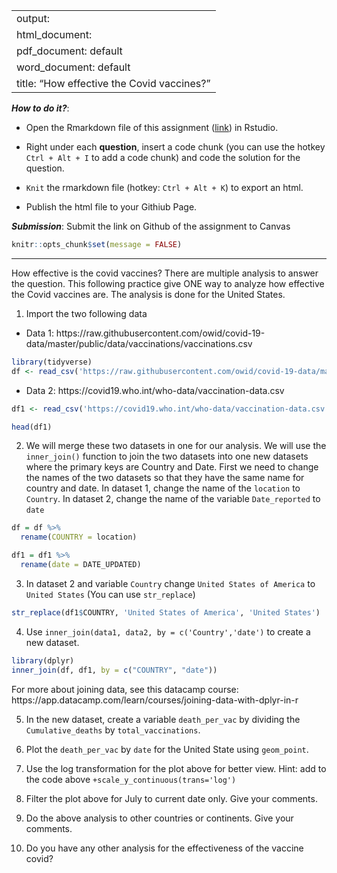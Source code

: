 
---
output: 
  html_document:
  pdf_document: default
  word_document: default
title: "How effective the Covid vaccines?"
---

***How to do it?***: 

- Open the Rmarkdown file of this assignment ([link](assignment9_extra_credits.Rmd)) in Rstudio. 

- Right under each **question**, insert  a code chunk (you can use the hotkey `Ctrl + Alt + I` to add a code chunk) and code the solution for the question. 

- `Knit` the rmarkdown file (hotkey: `Ctrl + Alt + K`) to export an html.  

-  Publish the html file to your Githiub Page. 

***Submission***: Submit the link on Github of the assignment to Canvas

```r
knitr::opts_chunk$set(message = FALSE)
```


-------

How effective is the covid vaccines? There are multiple analysis to answer the question. This following practice give ONE way to analyze how effective the Covid vaccines are. The analysis is done for the United States. 

1. Import the two following data

  - Data 1: https://raw.githubusercontent.com/owid/covid-19-data/master/public/data/vaccinations/vaccinations.csv
```r
library(tidyverse)
df <- read_csv('https://raw.githubusercontent.com/owid/covid-19-data/master/public/data/vaccinations/vaccinations.csv')
```

  - Data 2: https://covid19.who.int/who-data/vaccination-data.csv
```r
df1 <- read_csv('https://covid19.who.int/who-data/vaccination-data.csv')
```

```r
head(df1)
```


2. We will merge these two datasets in one for our analysis.  We will use the `inner_join()` function to join the two datasets into one new datasets where the primary keys are Country and Date.  First we need to change the names of the two datasets so that they have the same name for country and date.  In dataset 1, change the name of the `location` to `Country`. In dataset 2, change the name of the variable `Date_reported` to `date`
```r
df = df %>% 
  rename(COUNTRY = location)
```

```r
df1 = df1 %>% 
  rename(date = DATE_UPDATED)
```

3. In dataset 2 and variable `Country` change `United States of America` to `United States` (You can use `str_replace`)
```r
str_replace(df1$COUNTRY, 'United States of America', 'United States')
```

4. Use `inner_join(data1, data2, by = c('Country','date')` to create a new dataset. 
```r
library(dplyr)
inner_join(df, df1, by = c("COUNTRY", "date"))
```

For more about joining data, see this datacamp course:  https://app.datacamp.com/learn/courses/joining-data-with-dplyr-in-r

5. In the new dataset, create a variable `death_per_vac` by dividing the `Cumulative_deaths` by `total_vaccinations`. 

6. Plot the `death_per_vac` by `date` for the United State using `geom_point`. 

7. Use the log transformation for the plot above for better view.  Hint: add to the code above `+scale_y_continuous(trans='log')`

8. Filter the plot above for July to current date only. Give your comments.

9. Do the above analysis to other countries or continents. Give your comments.

10. Do you have any other analysis for the effectiveness of the vaccine covid?
